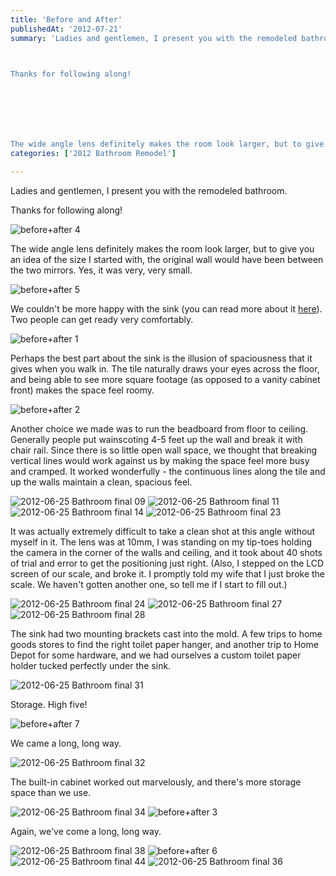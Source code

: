 ```yaml
---
title: 'Before and After'
publishedAt: '2012-07-21'
summary: 'Ladies and gentlemen, I present you with the remodeled bathroom.



Thanks for following along!







The wide angle lens definitely makes the room look larger, but to give you an idea of the size I...'
categories: ['2012 Bathroom Remodel']

---
```


Ladies and gentlemen, I present you with the remodeled bathroom.

Thanks for following along!

<Image src="/images/blog/before-and-after/13917354916_c3de8055eb_z.jpg" alt="before+after 4" width={800} height={600} />

The wide angle lens definitely makes the room look larger, but to give you an idea of the size I started with, the original wall would have been between the two mirrors. Yes, it was very, very small.

<Image src="/images/blog/before-and-after/13940908134_8a9e88f502_z.jpg" alt="before+after 5" width={800} height={600} />

We couldn't be more happy with the sink (you can read more about it [here](http://dontwaitfor.us/heavier-iron-the-cast-iron-sink/)). Two people can get ready very comfortably.

<Image src="/images/blog/before-and-after/13917348296_917f96cc1d_z.jpg" alt="before+after 1" width={800} height={600} />

Perhaps the best part about the sink is the illusion of spaciousness that it gives when you walk in. The tile naturally draws your eyes across the floor, and being able to see more square footage (as opposed to a vanity cabinet front) makes the space feel roomy.

<Image src="/images/blog/before-and-after/13917349766_fd3ec3951a_z.jpg" alt="before+after 2" width={800} height={600} />

Another choice we made was to run the beadboard from floor to ceiling. Generally people put wainscoting 4-5 feet up the wall and break it with chair rail. Since there is so little open wall space, we thought that breaking vertical lines would work against us by making the space feel more busy and cramped. It worked wonderfully - the continuous lines along the tile and up the walls maintain a clean, spacious feel.

<Image src="/images/blog/before-and-after/13925656146_a4de7b4a08_z.jpg" alt="2012-06-25 Bathroom final 09" width={800} height={600} />

<Image src="/images/blog/before-and-after/13948816033_c4ef378589_z.jpg" alt="2012-06-25 Bathroom final 11" width={800} height={600} />

<Image src="/images/blog/before-and-after/13949219584_63dbd36b20_z.jpg" alt="2012-06-25 Bathroom final 14" width={800} height={600} />

<Image src="/images/blog/before-and-after/13925659326_3c43d73cae_z.jpg" alt="2012-06-25 Bathroom final 23" width={800} height={600} />

It was actually extremely difficult to take a clean shot at this angle without myself in it. The lens was at 10mm, I was standing on my tip-toes holding the camera in the corner of the walls and ceiling, and it took about 40 shots of trial and error to get the positioning just right. (Also, I stepped on the LCD screen of our scale, and broke it. I promptly told my wife that I just broke the scale. We haven't gotten another one, so tell me if I start to fill out.)

<Image src="/images/blog/before-and-after/13925660496_f4d5780a37_z.jpg" alt="2012-06-25 Bathroom final 24" width={800} height={600} />

<Image src="/images/blog/before-and-after/13948767435_8dd56e21c3_z.jpg" alt="2012-06-25 Bathroom final 27" width={800} height={600} />

<Image src="/images/blog/before-and-after/13925668612_1b3afcb3c6_z.jpg" alt="2012-06-25 Bathroom final 28" width={800} height={600} />

The sink had two mounting brackets cast into the mold. A few trips to home goods stores to find the right toilet paper hanger, and another trip to Home Depot for some hardware, and we had ourselves a custom toilet paper holder tucked perfectly under the sink.

<Image src="/images/blog/before-and-after/13925669872_d6d166d102_z.jpg" alt="2012-06-25 Bathroom final 31" width={800} height={600} />

Storage. High five!

<Image src="/images/blog/before-and-after/13940909814_7ffce7e4b0_z.jpg" alt="before+after 7" width={800} height={600} />

We came a long, long way.

<Image src="/images/blog/before-and-after/13948837795_79316a848a_z.jpg" alt="2012-06-25 Bathroom final 32" width={800} height={600} />

The built-in cabinet worked out marvelously, and there's more storage space than we use.

<Image src="/images/blog/before-and-after/13925736376_bb70c75aae_z.jpg" alt="2012-06-25 Bathroom final 34" width={800} height={600} />

<Image src="/images/blog/before-and-after/13940455685_afea6578c1_z.jpg" alt="before+after 3" width={800} height={600} />

Again, we've come a long, long way.

<Image src="/images/blog/before-and-after/13948772825_1413264639_z.jpg" alt="2012-06-25 Bathroom final 38" width={800} height={600} />

<Image src="/images/blog/before-and-after/13940515913_97fe563b77_z.jpg" alt="before+after 6" width={800} height={600} />

<Image src="/images/blog/before-and-after/13948830493_0e7f10a368_z.jpg" alt="2012-06-25 Bathroom final 44" width={800} height={600} />

<Image src="/images/blog/before-and-after/13925662671_62d2123c11_z.jpg" alt="2012-06-25 Bathroom final 36" width={800} height={600} />
